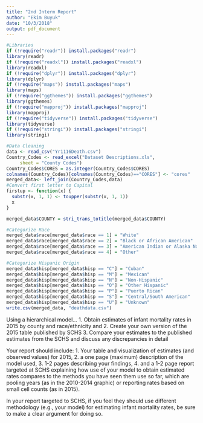 ```yaml
---
title: "2nd Interm Report"
author: "Ekim Buyuk"
date: "10/3/2018"
output: pdf_document
---
```


```r
#Libraries
if (!require("readr")) install.packages("readr")
library(readr)
if (!require("readxl")) install.packages("readxl")
library(readxl)
if (!require("dplyr")) install.packages("dplyr")
library(dplyr)
if (!require("maps")) install.packages("maps")
library(maps)
if (!require("ggthemes")) install.packages("ggthemes")
library(ggthemes)
if (!require("mapproj")) install.packages("mapproj")
library(mapproj)
if (!require("tidyverse")) install.packages("tidyverse")
library(tidyverse)
if (!require("stringi")) install.packages("stringi")
library(stringi)
```

```r
#Data Cleaning
data <- read_csv("Yr1116Death.csv")
Country_Codes <- read_excel("Dataset Descriptions.xls", 
     sheet = "County Codes")
Country_Codes$CORES = as.integer(Country_Codes$CORES)
colnames(Country_Codes)[colnames(Country_Codes)=="CORES"] <- "cores"
merged_data<- left_join(Country_Codes,data)
#Convert first letter to Capital
firstup <- function(x) {
  substr(x, 1, 1) <- toupper(substr(x, 1, 1))
  x
}

merged_data$COUNTY = stri_trans_totitle(merged_data$COUNTY)

#Categorize Race
merged_data$race[merged_data$race == 1] = "White"
merged_data$race[merged_data$race == 2] = "Black or African American"
merged_data$race[merged_data$race == 3] = "American Indian or Alaska Native"
merged_data$race[merged_data$race == 4] = "Other"

#Categorize Hispanic Origin
merged_data$hisp[merged_data$hisp == "C"] = "Cuban"
merged_data$hisp[merged_data$hisp == "M"] = "Mexican"
merged_data$hisp[merged_data$hisp == "N"] = "Non-Hispanic"
merged_data$hisp[merged_data$hisp == "O"] = "Other Hispanic"
merged_data$hisp[merged_data$hisp == "P"] = "Puerto Rican"
merged_data$hisp[merged_data$hisp == "S"] = "Central/South American"
merged_data$hisp[merged_data$hisp == "U"] = "Unknown"
write.csv(merged_data, "deathdata.csv")
```

Using a hierarchical model...
1. Obtain estimates of infant mortality rates in 2015 by county and race/ethnicity and 
2. Create your own version of the 2015 table published by SCHS
3. Compare your estimates to the published estimates from the SCHS and discuss any discrepancies in detail

Your report should include:
1. Your table and visualization of estimates (and observed values) for 2015, 
2. a one page (maximum) description of the model used, 
3. 1-2 pages describing your findings, 
4. and a 1-2 page report targeted at SCHS explaining how use of your model to obtain estimated rates compares to the methods you have seen them use so far, which are pooling years (as in the 2010-2014 graphic) or reporting rates based on small cell counts (as in 2015). 

In your report targeted to SCHS, if you feel they should use different methodology (e.g., your model) for estimating infant mortality rates, be sure to make a clear argument for doing so.

